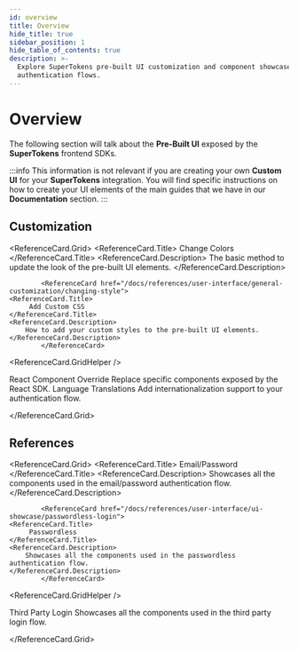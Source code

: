 ```yaml
---
id: overview
title: Overview
hide_title: true
sidebar_position: 1
hide_table_of_contents: true
description: >-
  Explore SuperTokens pre-built UI customization and component showcases for
  authentication flows.
---
```



# Overview

The following section will talk about the **Pre-Built UI** exposed by the **SuperTokens** frontend SDKs.

:::info
This information is not relevant if you are creating your own **Custom UI** for your **SuperTokens** integration.
You will find specific instructions on how to create your UI elements of the main guides that we have in our **Documentation** section.
:::

## Customization


<ReferenceCard.Grid>
			<ReferenceCard href="/docs/references/user-interface/general-customization/changing-colours">
    <ReferenceCard.Title>
         Change Colors 
    </ReferenceCard.Title>
    <ReferenceCard.Description>
        The basic method to update the look of the pre-built UI elements.
    </ReferenceCard.Description>
			</ReferenceCard>

			<ReferenceCard href="/docs/references/user-interface/general-customization/changing-style">
    <ReferenceCard.Title>
         Add Custom CSS
    </ReferenceCard.Title>
    <ReferenceCard.Description>
        How to add your custom styles to the pre-built UI elements.
    </ReferenceCard.Description>
			</ReferenceCard>
<ReferenceCard.GridHelper />
		
  <ReferenceCard href="/docs/references/user-interface/react-component-override/about">
    <ReferenceCard.Title>
        React Component Override
    </ReferenceCard.Title>
    <ReferenceCard.Description>
       Replace specific components exposed by the React SDK.
    </ReferenceCard.Description>
			</ReferenceCard>
    <ReferenceCard href="/docs/references/user-interface/general-customization/translations">
    <ReferenceCard.Title>
         Language Translations 
    </ReferenceCard.Title>
    <ReferenceCard.Description>
       Add internationalization support to your authentication flow.
    </ReferenceCard.Description>
			</ReferenceCard>
		
</ReferenceCard.Grid>


## References


<ReferenceCard.Grid>
			<ReferenceCard href="/docs/references/user-interface/ui-showcase/email-password-login">
    <ReferenceCard.Title>
          Email/Password
    </ReferenceCard.Title>
    <ReferenceCard.Description>
        Showcases all the components used in the email/password authentication flow.
    </ReferenceCard.Description>
			</ReferenceCard>

			<ReferenceCard href="/docs/references/user-interface/ui-showcase/passwordless-login">
    <ReferenceCard.Title>
         Passwordless
    </ReferenceCard.Title>
    <ReferenceCard.Description>
        Showcases all the components used in the passwordless authentication flow.
    </ReferenceCard.Description>
			</ReferenceCard>
<ReferenceCard.GridHelper />
		
  <ReferenceCard href="/docs/references/user-interface/ui-showcase/thirdparty-login">
    <ReferenceCard.Title>
        Third Party Login 
    </ReferenceCard.Title>
    <ReferenceCard.Description>
       Showcases all the components used in the third party login flow.
    </ReferenceCard.Description>
			</ReferenceCard>

		
</ReferenceCard.Grid>
